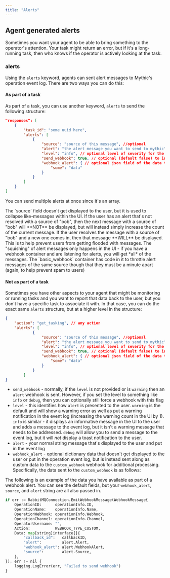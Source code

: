 ```yaml
---
title: "Alerts"
---
```


## Agent generated alerts

Sometimes you want your agent to be able to bring something to the operator's attention. Your task might return an error, but if it's a long-running task, then who knows if the operator is actively looking at the task.

### alerts

Using the `alerts` keyword, agents can sent alert messages to Mythic's operation event log. There are two ways you can do this:

#### As part of a task

As part of a task, you can use another keyword, `alerts` to send the following structure:

```json
"responses": [
    {
        "task_id": "some uuid here",
        "alerts": [
            {
                "source": "source of this message", //optional
                "alert": "the alert message you want to send to mythic",
                "level": "info", // optional level of severity for the alert - info, warning, debug, api, defaults to warning
                "send_webhook": true, // optional (default false) to indicate that you want to send a webhook alert for this anyway
                "webhook_alert": { // optional json field of the data to send along with an alert if you want more structured context
                    "some": "data"
                }
            }
        ]
    }
]
```

You can send multiple alerts at once since it's an array.

<Note>
The `source` field doesn't get displayed to the user, but it is used to collapse like-messages within the UI. If the user has an alert that's not resolved with a source of "bob", then the next message with a source of "bob" will **NOT** be displayed, but will instead simply increase the count of the current message. If the user resolves the message with a source of "bob" and a new one comes in, then that message **WILL** be displayed. This is to help prevent users from getting flooded with messages.
</Note>

<Info>
The "squishing" of alert messages only happens in the UI - if you have a webhook container and are listening for alerts, you will get *all* of the messages. The `basic_webhook` container has code in it to throttle alert messages of the same source though that they must be a minute apart (again, to help prevent spam to users)
</Info>

#### Not as part of a task

Sometimes you have other aspects to your agent that might be monitoring or running tasks and you want to report that data back to the user, but you don't have a specific task to associate it with. In that case, you can do the exact same `alerts` structure, but at a higher level in the structure:

```json
{
    "action": "get_tasking", // any action
    "alerts": [
            {
                "source": "source of this message", //optional
                "alert": "the alert message you want to send to mythic",
                "level": "info", // optional level of severity for the alert - info, warning, debug, api, defaults to warning
                "send_webhook": true, // optional (default false) to indicate that you want to send a webhook alert for this anyway
                "webhook_alert": { // optional json field of the data to send along with an alert if you want more structured context
                    "some": "data"
                }
            }
        ]
}
```

* `send_webhook` - normally, if the `level` is not provided or is `warning` then an `alert` webhook is sent. However, if you set the level to something like `info` or `debug`, then you can optionally still force a webhook with this flag
* `level` - this identifies how `alert` is presented to the user. `warning` is the default and will show a warning error as well as put a warning notification in the event log (increasing the warning count in the UI by 1). `info` is similar - it displays an informative message in the UI to the user and adds a message to the event log, but it isn't a warning message that needs to be addressed. `debug` will allow you to send a message to the event log, but it will *not* display a toast notification to the user.
* `alert` - your normal string message that's displayed to the user and put in the event log
* `webhook_alert` - optional dictionary data that doesn't get displayed to the user or put in the operation event log, but is instead sent along as custom data to the `custom_webhook` webhook for additional processing. Specifically, the data sent to the `custom_webhook` is as follows:

The following is an example of the data you have available as part of a webhook alert. You can see the default fields, but your `webhook_alert`, `source`, and `alert` string are all also passed in.
```python webhook alert message format
if err := RabbitMQConnection.EmitWebhookMessage(WebhookMessage{
	OperationID:      operationInfo.ID,
	OperationName:    operationInfo.Name,
	OperationWebhook: operationInfo.Webhook,
	OperationChannel: operationInfo.Channel,
	OperatorUsername: "",
	Action:           WEBHOOK_TYPE_CUSTOM,
	Data: map[string]interface{}{
		"callback_id":   callbackID,
		"alert":         alert.Alert,
		"webhook_alert": alert.WebhookAlert,
		"source":        alert.Source,
	},
}); err != nil {
	logging.LogError(err, "Failed to send webhook")
}
```
